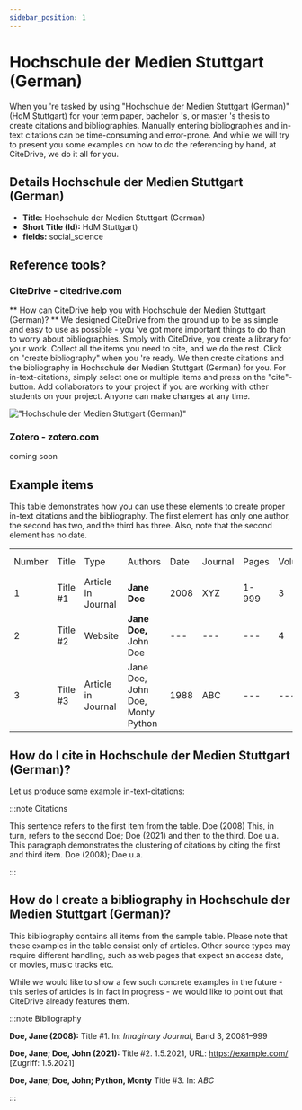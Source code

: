 ```yaml
---
sidebar_position: 1
---
```


# Hochschule der Medien Stuttgart (German)

When you 're tasked by using "Hochschule der Medien Stuttgart (German)" (HdM Stuttgart) for your term paper, bachelor 's, or master 's thesis to create citations and bibliographies.
Manually entering bibliographies and in-text citations can be time-consuming and error-prone. And while we will try to present you some examples on how to do the referencing by hand, at CiteDrive, we do it all for you.

## Details  Hochschule der Medien Stuttgart (German)
* **Title:** Hochschule der Medien Stuttgart (German)
* **Short Title (Id):** HdM Stuttgart)
* **fields:** social_science

## Reference tools?
### CiteDrive - citedrive.com
** How can CiteDrive help you with Hochschule der Medien Stuttgart (German)? **
We designed CiteDrive from the ground up to be as simple and easy to use as possible - you 've got more important things to do than to worry about bibliographies. Simply with CiteDrive, you create a library for your work. Collect all the items you need to cite, and we do the rest. Click on "create bibliography" when you 're ready. We then create citations and the bibliography in Hochschule der Medien Stuttgart (German) for you. For in-text-citations, simply select one or multiple items and press on the "cite"-button. Add collaborators to your project if you are working with other students on your project. Anyone can make changes at any time.


!["Hochschule der Medien Stuttgart (German)"](images/hochschule-der-medien-stuttgart-german.svg "Choose Hochschule der Medien Stuttgart (German) in the CiteDrive App")

### Zotero - zotero.com

coming soon

## Example items

This table demonstrates how you can use these elements to create proper in-text citations and the bibliography. The first element has only one author, the second has two, and the third has three. Also, note that the second element has no date.


<table>
  <tr>
   <td>Number
   </td>
   <td>Title
   </td>
   <td>Type
   </td>
   <td>Authors
   </td>
   <td>Date
   </td>
   <td>Journal
   </td>
   <td>Pages
   </td>
   <td>Volume
   </td>
   <td>Issue
   </td>
   <td>Access Date
   </td>
  </tr>
  <tr>
   <td>1
   </td>
   <td>Title #1
   </td>
   <td>Article in Journal
   </td>
   <td><strong>Jane Doe</strong>
   </td>
   <td>2008
   </td>
   <td>XYZ
   </td>
   <td>1-999
   </td>
   <td>3
   </td>
   <td>2
   </td>
   <td>--
   </td>
  </tr>
  <tr>
   <td>
2
   </td>
   <td>Title #2
   </td>
   <td>Website
   </td>
   <td><strong>Jane Doe, </strong>John Doe
   </td>
   <td>---
   </td>
   <td>---
   </td>
   <td>---
   </td>
   <td>4
   </td>
   <td>---
   </td>
   <td>2020-05-01
   </td>
  </tr>
  <tr>
   <td>3
   </td>
   <td>Title #3
   </td>
   <td>Article in Journal
   </td>
   <td>Jane Doe, John Doe, Monty Python
   </td>
   <td>1988
   </td>
   <td>ABC
   </td>
   <td>---
   </td>
   <td>---
   </td>
   <td>16
   </td>
   <td>---
   </td>
  </tr>
</table>



## How do I cite in  Hochschule der Medien Stuttgart (German)?

Let us produce some example in-text-citations:

:::note Citations


This sentence refers to the first item from the table. Doe (2008) This, in turn, refers to the second Doe; Doe (2021)
and then to the third.  Doe u.a.
This paragraph demonstrates the clustering of citations by citing the first and third item. Doe (2008); Doe u.a.

:::

## How do I create a bibliography in Hochschule der Medien Stuttgart (German)?

This bibliography contains all items from the sample table. Please note that these examples in the table consist only of articles. Other source types may require different handling, such as web pages that expect an access date, or movies, music tracks etc.

While we would like to show a few such concrete examples in the future - this series of articles is in fact in progress - we would like to point out that CiteDrive already features them.

:::note Bibliography

<b>Doe, Jane (2008):</b> Title #1. In: <i>Imaginary Journal</i>, Band 3, 20081–999

<b>Doe, Jane; Doe, John  (2021):</b> Title #2. 1.5.2021, URL: https://example.com/ [Zugriff: 1.5.2021]

<b>Doe, Jane; Doe, John; Python, Monty</b> Title #3. In: <i>ABC</i>



:::


        
